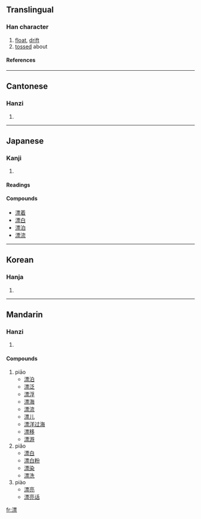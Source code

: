 ==Translingual==
===Han character===
{{Han char|rn=85|rad=水|as=11|sn=14|four=3119<sub>1</sub>|canj=水一田火 (EMWF)|ids=⿰[[氵]][[票]]}}
# [[float]], [[drift]]
# [[toss]]ed about
====References====
{{Han ref|kx=0644.220|dkj=18102|dj=1053.010|hdz=31720.010|uh=6F02|ud=28418|bh=BA7D|bd=47741}}

----

==Cantonese==
===Hanzi===
{{yue-hanzi|jyut=|y=piu1, piu3}}
# {{defn|Cantonese}}

----
==Japanese==
===Kanji===
{{ja-kanji|grade=c|rs=水11}}
# {{defn|Japanese}} 
====Readings====
{{ja-readings|on=[[ひょう]] (hyō)|kun=[[ただよう]] (tadayou)}}

====Compounds====
*[[漂着]]
*[[漂白]]
*[[漂泊]]
*[[漂流]]

----
==Korean==
===Hanja===
{{ko-hanja|hangeul=표|eumhun=|rv=pyo|mr=p'yo|y=phyo}}
# {{defn|Korean}}

----
==Mandarin==
===Hanzi===
{{cmn-hanzi|pin=[[piāo]] (piao1), [[piǎo]] (piao3), [[piào]] (piao4)|wg=p'iao<sup>1</sup>, p'iao<sup>3</sup>, p'iao<sup>4</sup>}}
# {{defn|Mandarin}}

====Compounds====
#piāo
#*[[漂泊]]
#*[[漂泛]]
#*[[漂浮]]
#*[[漂海]]
#*[[漂流]]
#*[[漂儿]]
#*[[漂洋过海]]
#*[[漂移]]
#*[[漂游]]
#piǎo
#*[[漂白]]
#*[[漂白粉]]
#*[[漂染]]
#*[[漂洗]]
#piào
#*[[漂亮]]
#*[[漂亮话]]

[[fr:漂]]